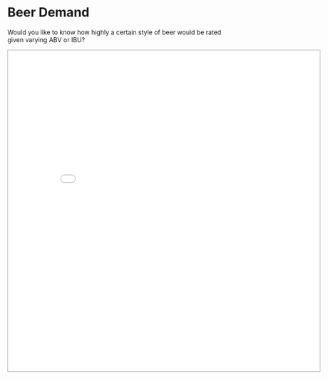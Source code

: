 <br><br>

# Beer Demand 

Would you like to know how highly a certain style of beer would be rated given
varying ABV or IBU?

<iframe src="./Predict Dash/" style="border: 1px solid #AAA; width: 700px; height: 720px">
</iframe>
